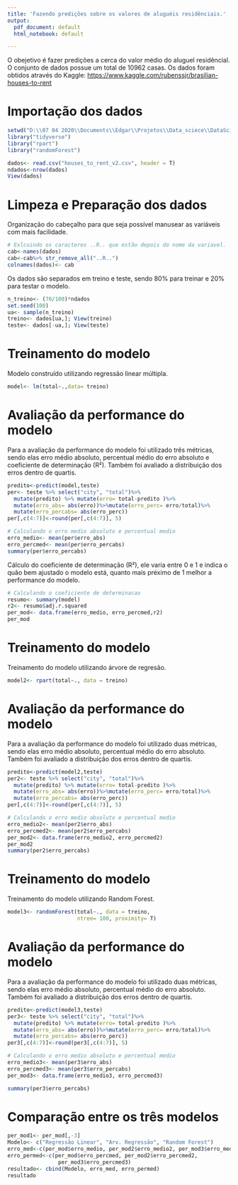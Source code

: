 ```yaml
---
title: 'Fazendo predições sobre os valores de aluguéis residênciais.'
output:
  pdf_document: default
  html_notebook: default

---
```


O obejetivo é fazer predições a cerca do valor médio do aluguel residêncial. O conjunto de dados possue um total de 10962 casas. Os dados foram obtidos através do Kaggle: <https://www.kaggle.com/rubenssjr/brasilian-houses-to-rent>


# Importação dos dados

```r
setwd("D:\\07 04 2020\\Documents\\Edgar\\Projetos\\Data_sciece\\DataScience_projects\\Aluguel_casa")
library("tidyverse")
library("rpart")
library("randomForest")

dados<- read.csv("houses_to_rent_v2.csv", header = T)
ndados<-nrow(dados) 
View(dados)
```


# Limpeza e Preparação dos dados

Organização do cabeçalho para que seja possível manusear as variáveis com mais facilidade.

```r
# Exlcuindo os caracteres ..R.. que estão depois do nome da variavel.
cab<-names(dados)
cab<-cab%>% str_remove_all("..R..")
colnames(dados)<- cab
```


Os dados são separados em treino e teste, sendo 80% para treinar e 20%
para testar o modelo.

```r
n_treino<- (70/100)*ndados
set.seed(100)
ua<- sample(n_treino)
treino<- dados[ua,]; View(treino)
teste<- dados[-ua,]; View(teste)
```


# Treinamento do modelo

Modelo construído utilizando regressão linear múltipla.

```r
model<- lm(total~.,data= treino)
```

# Avaliação da performance do modelo

Para a avaliação da performance do modelo foi utilizado três métricas, sendo elas erro médio absoluto, percentual médio do erro absoluto e coeficiente de determinação (R²). Também foi avaliado a distribuição dos erros dentro de quartis.

```r
predito<-predict(model,teste)
per<- teste %>% select("city", "total")%>%
  mutate(predito) %>% mutate(erro= total-predito )%>%
  mutate(erro_abs= abs(erro))%>%mutate(erro_perc= erro/total)%>% 
  mutate(erro_percabs= abs(erro_perc))
per[,c(4:7)]<-round(per[,c(4:7)], 5)

# Calculando o erro medio absoluto e percentual medio
erro_medio<- mean(per$erro_abs)
erro_percmed<- mean(per$erro_percabs)
summary(per$erro_percabs)
```


Cálculo do coeficiente de determinação (R²), ele varia entre 0 e 1 e indica o quão bem ajustado o modelo está, quanto mais préximo de 1 melhor a performance do modelo.

```r
# Calculando o coeficiente de determinacao
resumo<- summary(model)
r2<- resumo$adj.r.squared
per_mod<- data.frame(erro_medio, erro_percmed,r2)
per_mod
```


# Treinamento do modelo


Treinamento do modelo utilizando árvore de regresão.

```r
model2<- rpart(total~., data = treino)
```


# Avaliação da performance do modelo

Para a avaliação da performance do modelo foi utilizado duas métricas, sendo elas erro médio absoluto, percentual médio do erro absoluto. Também foi avaliado a distribuição dos erros dentro de quartis.

```r
predito<-predict(model2,teste)
per2<- teste %>% select("city", "total")%>%
  mutate(predito) %>% mutate(erro= total-predito )%>%
  mutate(erro_abs= abs(erro))%>%mutate(erro_perc= erro/total)%>% 
  mutate(erro_percabs= abs(erro_perc))
per[,c(4:7)]<-round(per[,c(4:7)], 5)

# Calculando o erro medio absoluto e percentual medio
erro_medio2<- mean(per2$erro_abs)
erro_percmed2<- mean(per2$erro_percabs)
per_mod2<- data.frame(erro_medio2, erro_percmed2)
per_mod2
summary(per2$erro_percabs)
```


# Treinamento do modelo


Treinamento do modelo utilizando Random Forest.

```r
model3<- randomForest(total~., data = treino,
                      ntree= 100, proximity= T)
```


# Avaliação da performance do modelo

Para a avaliação da performance do modelo foi utilizado duas métricas, sendo elas erro médio absoluto, percentual médio do erro absoluto. Também foi avaliado a distribuição dos erros dentro de quartis.

```r
predito<-predict(model3,teste)
per3<- teste %>% select("city", "total")%>%
  mutate(predito) %>% mutate(erro= total-predito )%>%
  mutate(erro_abs= abs(erro))%>%mutate(erro_perc= erro/total)%>% 
  mutate(erro_percabs= abs(erro_perc))
per3[,c(4:7)]<-round(per3[,c(4:7)], 5)

# Calculando o erro medio absoluto e percentual medio
erro_medio3<- mean(per3$erro_abs)
erro_percmed3<- mean(per3$erro_percabs)
per_mod3<- data.frame(erro_medio3, erro_percmed3)

summary(per3$erro_percabs)
```

# Comparação entre os três modelos
```r
per_mod1<- per_mod[,-3]
Modelo<- c("Regressão Linear", "Arv. Regressão", "Random Forest")
erro_med<-c(per_mod$erro_medio, per_mod2$erro_medio2, per_mod3$erro_medio3)
erro_permed<-c(per_mod$erro_percmed, per_mod2$erro_percmed2,
                per_mod3$erro_percmed3)
resultado<- cbind(Modelo, erro_med, erro_permed)
resultado
```






